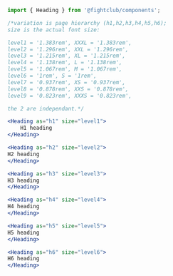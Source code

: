 ```jsx
import { Heading } from '@fightclub/components';

/*variation is page hierarchy (h1,h2,h3,h4,h5,h6);
size is the actual font size:

level1 = '1.383rem', XXXL = '1.383rem',
level2 = '1.296rem', XXL = '1.296rem',
level3 = '1.215rem', XL = '1.215rem',
level4 = '1.138rem', L = '1.138rem',
level5 = '1.067rem', M = '1.067rem',
level6 = '1rem', S = '1rem',
level7 = '0.937rem', XS = '0.937rem',
level8 = '0.878rem', XXS = '0.878rem',
level9 = '0.823rem', XXXS = '0.823rem',

the 2 are independant.*/

<Heading as="h1" size="level1">
    H1 heading
</Heading>

<Heading as="h2" size="level2">
H2 heading
</Heading>

<Heading as="h3" size="level3">
H3 heading
</Heading>

<Heading as="h4" size="level4">
H4 heading
</Heading>

<Heading as="h5" size="level5">
H5 heading
</Heading>

<Heading as="h6" size="level6">
H6 heading
</Heading>
```
